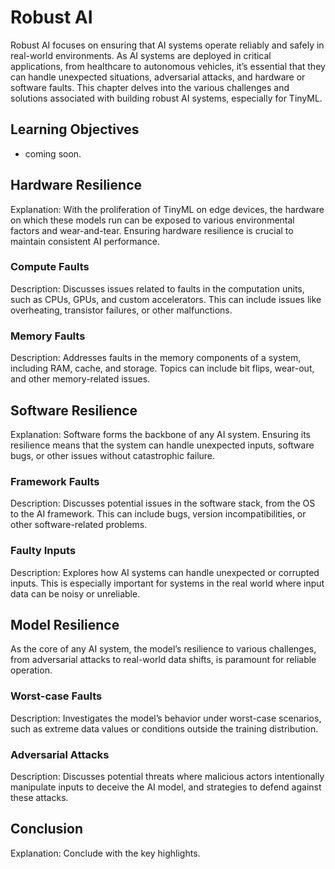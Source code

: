 # Robust AI

Robust AI focuses on ensuring that AI systems operate reliably and safely in real-world environments. As AI systems are deployed in critical applications, from healthcare to autonomous vehicles, it's essential that they can handle unexpected situations, adversarial attacks, and hardware or software faults. This chapter delves into the various challenges and solutions associated with building robust AI systems, especially for TinyML.

::: {.callout-tip collapse="true"}
## Learning Objectives

* coming soon.

:::

## Hardware Resilience

Explanation: With the proliferation of TinyML on edge devices, the hardware on which these models run can be exposed to various environmental factors and wear-and-tear. Ensuring hardware resilience is crucial to maintain consistent AI performance.

### Compute Faults

Description: Discusses issues related to faults in the computation units, such as CPUs, GPUs, and custom accelerators. This can include issues like overheating, transistor failures, or other malfunctions.

### Memory Faults

Description: Addresses faults in the memory components of a system, including RAM, cache, and storage. Topics can include bit flips, wear-out, and other memory-related issues.

## Software Resilience

Explanation: Software forms the backbone of any AI system. Ensuring its resilience means that the system can handle unexpected inputs, software bugs, or other issues without catastrophic failure.

### Framework Faults

Description: Discusses potential issues in the software stack, from the OS to the AI framework. This can include bugs, version incompatibilities, or other software-related problems.

### Faulty Inputs

Description: Explores how AI systems can handle unexpected or corrupted inputs. This is especially important for systems in the real world where input data can be noisy or unreliable.

## Model Resilience

As the core of any AI system, the model's resilience to various challenges, from adversarial attacks to real-world data shifts, is paramount for reliable operation.

### Worst-case Faults

Description: Investigates the model's behavior under worst-case scenarios, such as extreme data values or conditions outside the training distribution.

### Adversarial Attacks 

Description: Discusses potential threats where malicious actors intentionally manipulate inputs to deceive the AI model, and strategies to defend against these attacks.

## Conclusion

Explanation: Conclude with the key highlights.